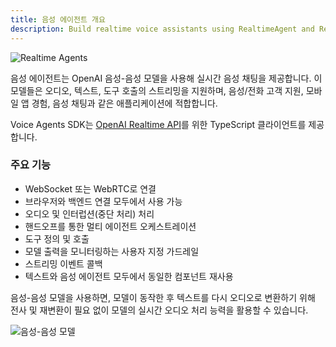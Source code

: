 ```yaml
---
title: 음성 에이전트 개요
description: Build realtime voice assistants using RealtimeAgent and RealtimeSession
---
```



![Realtime Agents](https://cdn.openai.com/API/docs/images/diagram-speech-to-speech.png)

음성 에이전트는 OpenAI 음성-음성 모델을 사용해 실시간 음성 채팅을 제공합니다. 이 모델들은 오디오, 텍스트, 도구 호출의 스트리밍을 지원하며, 음성/전화 고객 지원, 모바일 앱 경험, 음성 채팅과 같은 애플리케이션에 적합합니다.

Voice Agents SDK는 [OpenAI Realtime API](https://platform.openai.com/docs/guides/realtime)를 위한 TypeScript 클라이언트를 제공합니다.

<LinkCard
  title="빠른 시작"
  href="/openai-agents-js/ko/guides/voice-agents/quickstart"
  description="OpenAI Agents SDK를 사용해 실시간 음성 어시스턴트를 단 몇 분 만에 만들어 보세요."
/>

### 주요 기능

- WebSocket 또는 WebRTC로 연결
- 브라우저와 백엔드 연결 모두에서 사용 가능
- 오디오 및 인터럽션(중단 처리) 처리
- 핸드오프를 통한 멀티 에이전트 오케스트레이션
- 도구 정의 및 호출
- 모델 출력을 모니터링하는 사용자 지정 가드레일
- 스트리밍 이벤트 콜백
- 텍스트와 음성 에이전트 모두에서 동일한 컴포넌트 재사용

음성-음성 모델을 사용하면, 모델이 동작한 후 텍스트를 다시 오디오로 변환하기 위해 전사 및 재변환이 필요 없이 모델의 실시간 오디오 처리 능력을 활용할 수 있습니다.

![음성-음성 모델](https://cdn.openai.com/API/docs/images/diagram-chained-agent.png)
